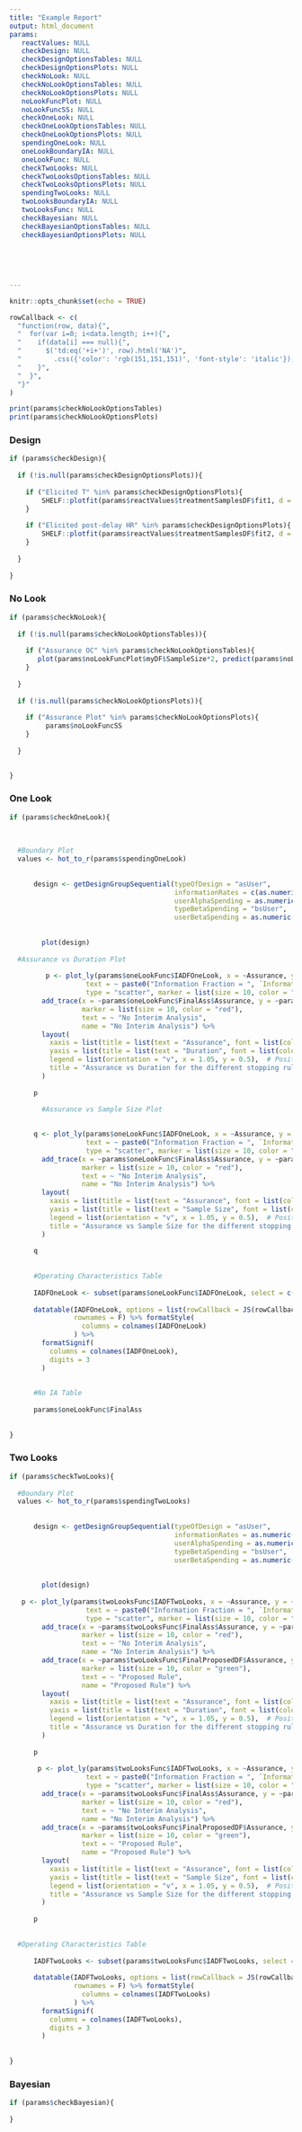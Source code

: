```yaml
---
title: "Example Report"
output: html_document
params:
   reactValues: NULL
   checkDesign: NULL
   checkDesignOptionsTables: NULL 
   checkDesignOptionsPlots: NULL
   checkNoLook: NULL
   checkNoLookOptionsTables: NULL 
   checkNoLookOptionsPlots: NULL
   noLookFuncPlot: NULL
   noLookFuncSS: NULL
   checkOneLook: NULL
   checkOneLookOptionsTables: NULL 
   checkOneLookOptionsPlots: NULL
   spendingOneLook: NULL 
   oneLookBoundaryIA: NULL 
   oneLookFunc: NULL 
   checkTwoLooks: NULL
   checkTwoLooksOptionsTables: NULL 
   checkTwoLooksOptionsPlots: NULL 
   spendingTwoLooks: NULL 
   twoLooksBoundaryIA: NULL 
   twoLooksFunc: NULL 
   checkBayesian: NULL 
   checkBayesianOptionsTables: NULL 
   checkBayesianOptionsPlots: NULL
   
   
   
   
                     
---
```


```r
knitr::opts_chunk$set(echo = TRUE)

rowCallback <- c(
  "function(row, data){",
  "  for(var i=0; i<data.length; i++){",
  "    if(data[i] === null){",
  "      $('td:eq('+i+')', row).html('NA')",
  "        .css({'color': 'rgb(151,151,151)', 'font-style': 'italic'});",
  "    }",
  "  }",
  "}"
)

print(params$checkNoLookOptionsTables)
print(params$checkNoLookOptionsPlots)

```


### Design

```r

if (params$checkDesign){
  
  if (!is.null(params$checkDesignOptionsPlots)){
     
    if ("Elicited T" %in% params$checkDesignOptionsPlots){
        SHELF::plotfit(params$reactValues$treatmentSamplesDF$fit1, d = params$reactValues$treatmentSamplesDF$d[1])
    }
    
    if ("Elicited post-delay HR" %in% params$checkDesignOptionsPlots){
        SHELF::plotfit(params$reactValues$treatmentSamplesDF$fit2, d = params$reactValues$treatmentSamplesDF$d[2])
    }
    
  }
  
}


```

### No Look


```r

if (params$checkNoLook){
  
  if (!is.null(params$checkNoLookOptionsTables)){
    
    if ("Assurance OC" %in% params$checkNoLookOptionsTables){
       plot(params$noLookFuncPlot$myDF$SampleSize*2, predict(params$noLookFuncPlot$smoothedPower), ylim = c(0,1), type = "l", xlab = "Number of Events", ylab = "Assurance")
    }
    
  }
  
  if (!is.null(params$checkNoLookOptionsPlots)){
    
    if ("Assurance Plot" %in% params$checkNoLookOptionsPlots){
         params$noLookFuncSS
    }
    
  }
  

}

```


### One Look

```r
if (params$checkOneLook){
  
  
  
  #Boundary Plot
  values <- hot_to_r(params$spendingOneLook)
    
    
      design <- getDesignGroupSequential(typeOfDesign = "asUser", 
                                         informationRates = c(as.numeric(params$oneLookBoundaryIA), 1),
                                         userAlphaSpending = as.numeric(values[,2]), 
                                         typeBetaSpending = "bsUser",
                                         userBetaSpending = as.numeric(values[,3]))
      
      
        plot(design)
     
  #Assurance vs Duration Plot
        
         p <- plot_ly(params$oneLookFunc$IADFOneLook, x = ~Assurance, y = ~Duration,
                   text = ~ paste0("Information Fraction = ", `Information Fraction`), mode = "markers",
                   type = "scatter", marker = list(size = 10, color = "blue"), name = "Chosen Rules") %>%
        add_trace(x = ~params$oneLookFunc$FinalAss$Assurance, y = ~params$oneLookFunc$FinalAss$Duration, type = "scatter", mode = "markers", 
                  marker = list(size = 10, color = "red"), 
                  text = ~ "No Interim Analysis",
                  name = "No Interim Analysis") %>%
        layout(
          xaxis = list(title = list(text = "Assurance", font = list(color = "black", size = 14, family = "Arial", weight = "bold")), range = c(0, 1)),
          yaxis = list(title = list(text = "Duration", font = list(color = "black", size = 14, family = "Arial", weight = "bold"))),
          legend = list(orientation = "v", x = 1.05, y = 0.5),  # Position legend to the right
          title = "Assurance vs Duration for the different stopping rules"
        )
      
      p
  
        #Assurance vs Sample Size Plot

      
      q <- plot_ly(params$oneLookFunc$IADFOneLook, x = ~Assurance, y = ~`Sample Size`,
                   text = ~ paste0("Information Fraction = ", `Information Fraction`), mode = "markers",
                   type = "scatter", marker = list(size = 10, color = "blue"), name = "Chosen Rules") %>%
        add_trace(x = ~params$oneLookFunc$FinalAss$Assurance, y = ~params$oneLookFunc$FinalAss$`Sample Size`, type = "scatter", mode = "markers", 
                  marker = list(size = 10, color = "red"), 
                  text = ~ "No Interim Analysis",
                  name = "No Interim Analysis") %>%
        layout(
          xaxis = list(title = list(text = "Assurance", font = list(color = "black", size = 14, family = "Arial", weight = "bold")), range = c(0, 1)),
          yaxis = list(title = list(text = "Sample Size", font = list(color = "black", size = 14, family = "Arial", weight = "bold"))),
          legend = list(orientation = "v", x = 1.05, y = 0.5),  # Position legend to the right
          title = "Assurance vs Sample Size for the different stopping rules"
        )
      
      q
      
      
      #Operating Characteristics Table
      
      IADFOneLook <- subset(params$oneLookFunc$IADFOneLook, select = c("Information Fraction", params$checkOneLookOptionsTables))
      
      datatable(IADFOneLook, options = list(rowCallback = JS(rowCallback)),
                rownames = F) %>% formatStyle(
                  columns = colnames(IADFOneLook)
                ) %>%
        formatSignif(
          columns = colnames(IADFOneLook),
          digits = 3
        )
      
      
      #No IA Table
      
      params$oneLookFunc$FinalAss
      
  
}


```

### Two Looks

```r
if (params$checkTwoLooks){
  
  #Boundary Plot
  values <- hot_to_r(params$spendingTwoLooks)
    
    
      design <- getDesignGroupSequential(typeOfDesign = "asUser", 
                                         informationRates = as.numeric(c(strsplit(params$twoLooksBoundaryIA, ", ")[[1]], 1)), 
                                         userAlphaSpending = as.numeric(values[,2]), 
                                         typeBetaSpending = "bsUser",
                                         userBetaSpending = as.numeric(values[,3]))
      
      
        plot(design)
  
   p <- plot_ly(params$twoLooksFunc$IADFTwoLooks, x = ~Assurance, y = ~Duration,
                   text = ~ paste0("Information Fraction = ", `Information Fraction 1`, ", ", `Information Fraction 2`), mode = "markers",
                   type = "scatter", marker = list(size = 10, color = "blue"), name = "Chosen Rules") %>%
        add_trace(x = ~params$twoLooksFunc$FinalAss$Assurance, y = ~params$twoLooksFunc$FinalAss$Duration, type = "scatter", mode = "markers",
                  marker = list(size = 10, color = "red"),
                  text = ~ "No Interim Analysis",
                  name = "No Interim Analysis") %>%
        add_trace(x = ~params$twoLooksFunc$FinalProposedDF$Assurance, y = ~params$twoLooksFunc$FinalProposedDF$Duration, type = "scatter", mode = "markers",
                  marker = list(size = 10, color = "green"),
                  text = ~ "Proposed Rule",
                  name = "Proposed Rule") %>%
        layout(
          xaxis = list(title = list(text = "Assurance", font = list(color = "black", size = 14, family = "Arial", weight = "bold")), range = c(0, 1)),
          yaxis = list(title = list(text = "Duration", font = list(color = "black", size = 14, family = "Arial", weight = "bold"))),
          legend = list(orientation = "v", x = 1.05, y = 0.5),  # Position legend to the right
          title = "Assurance vs Duration for the different stopping rules"
        )
      
      p
      
       p <- plot_ly(params$twoLooksFunc$IADFTwoLooks, x = ~Assurance, y = ~`Sample Size`,
                   text = ~ paste0("Information Fraction = ", `Information Fraction 1`, ", ", `Information Fraction 2`), mode = "markers",
                   type = "scatter", marker = list(size = 10, color = "blue"), name = "Chosen Rules") %>%
        add_trace(x = ~params$twoLooksFunc$FinalAss$Assurance, y = ~params$twoLooksFunc$FinalAss$`Sample Size`, type = "scatter", mode = "markers",
                  marker = list(size = 10, color = "red"),
                  text = ~ "No Interim Analysis",
                  name = "No Interim Analysis") %>%
        add_trace(x = ~params$twoLooksFunc$FinalProposedDF$Assurance, y = ~params$twoLooksFunc$FinalProposedDF$`Sample Size`, type = "scatter", mode = "markers",
                  marker = list(size = 10, color = "green"),
                  text = ~ "Proposed Rule",
                  name = "Proposed Rule") %>%
        layout(
          xaxis = list(title = list(text = "Assurance", font = list(color = "black", size = 14, family = "Arial", weight = "bold")), range = c(0, 1)),
          yaxis = list(title = list(text = "Sample Size", font = list(color = "black", size = 14, family = "Arial", weight = "bold"))),
          legend = list(orientation = "v", x = 1.05, y = 0.5),  # Position legend to the right
          title = "Assurance vs Sample Size for the different stopping rules"
        )
      
      p
  
  
  #Operating Characteristics Table
      
      IADFTwoLooks <- subset(params$twoLooksFunc$IADFTwoLooks, select = c("Information Fraction", params$checkTwoLooksOptionsTables))
      
      datatable(IADFTwoLooks, options = list(rowCallback = JS(rowCallback)),
                rownames = F) %>% formatStyle(
                  columns = colnames(IADFTwoLooks)
                ) %>%
        formatSignif(
          columns = colnames(IADFTwoLooks),
          digits = 3
        )
      
      
}


```

### Bayesian

```r
if (params$checkBayesian){
  
}


```




